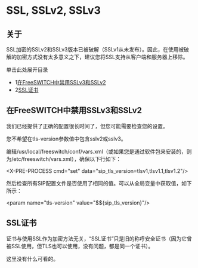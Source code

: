 # SSL, SSLv2, SSLv3 

 

## 关于

SSL加密的SSLv2和SSLv3版本已被破解（SSLv1从未发布）。因此，在使用被破解的加密方式没有太多意义之下，建议您将SSL支持从客户端和服务器上移除。

单击此处展开目录

* 1[在FreeSWITCH中禁用SSLv3和SSLv2](#disabling-sslv3-and-sslv2-in-freeswitch)
* 2[SSL证书](#ssl-certificates)

## 在FreeSWITCH中禁用SSLv3和SSLv2

我们已经提供了正确的配置很长时间了，但您可能需要检查您的设置。

您不希望在tls-version参数值中包含sslv2或sslv3。

编辑/usr/local/freeswitch/conf/vars.xml（或如果您是通过软件包来安装的，则为/etc/freeswitch/vars.xml），确保以下行如下：

&lt;X-PRE-PROCESS cmd="set" data="sip\_tls\_version=tlsv1,tlsv1.1,tlsv1.2"/>

然后检查所有SIP配置文件是否使用了相同的值。可以从全局变量中获取值，如下所示：

&lt;param name="tls-version" value="$${sip\_tls\_version}"/>

## SSL证书

证书与使用SSL作为加密方法无关，“SSL证书”只是旧的称呼安全证书（因为它曾被SSL使用，但TLS也可以使用，没有问题，都是同一个证书）。

这里没有什么可看的。